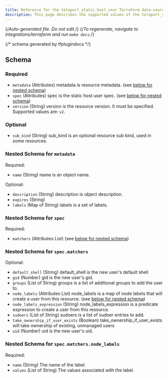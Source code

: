 ```yaml
---
title: Reference for the teleport_static_host_user Terraform data-source
description: This page describes the supported values of the teleport_static_host_user data-source of the Teleport Terraform provider.
---
```


{/*Auto-generated file. Do not edit.*/}
{/*To regenerate, navigate to integrations/terraform and run `make docs`.*/}





{/*  schema generated by tfplugindocs */}
## Schema

### Required

- `metadata` (Attributes) metadata is resource metadata. (see [below for nested schema](#nested-schema-for-metadata))
- `spec` (Attributes) spec is the static host user spec. (see [below for nested schema](#nested-schema-for-spec))
- `version` (String) version is the resource version. It must be specified. Supported values are: `v2`.

### Optional

- `sub_kind` (String) sub_kind is an optional resource sub kind, used in some resources.

### Nested Schema for `metadata`

Required:

- `name` (String) name is an object name.

Optional:

- `description` (String) description is object description.
- `expires` (String)
- `labels` (Map of String) labels is a set of labels.


### Nested Schema for `spec`

Required:

- `matchers` (Attributes List) (see [below for nested schema](#nested-schema-for-specmatchers))

### Nested Schema for `spec.matchers`

Optional:

- `default_shell` (String) default_shell is the new user's default shell
- `gid` (Number) gid is the new user's gid.
- `groups` (List of String) groups is a list of additional groups to add the user to.
- `node_labels` (Attributes List) node_labels is a map of node labels that will create a user from this resource. (see [below for nested schema](#nested-schema-for-specmatchersnode_labels))
- `node_labels_expression` (String) node_labels_expression is a predicate expression to create a user from this resource.
- `sudoers` (List of String) sudoers is a list of sudoer entries to add.
- `take_ownership_if_user_exists` (Boolean) take_ownership_if_user_exists will take ownership of existing, unmanaged users
- `uid` (Number) uid is the new user's uid.

### Nested Schema for `spec.matchers.node_labels`

Required:

- `name` (String) The name of the label.
- `values` (List of String) The values associated with the label.

